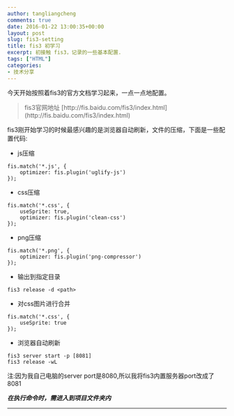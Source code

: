 ```yaml
---
author: tangliangcheng
comments: true
date: 2016-01-22 13:00:35+00:00
layout: post
slug: fis3-setting
title: fis3 初学习
excerpt: 初接触 fis3，记录的一些基本配置.
tags: ["HTML"]
categories:
- 技术分享
---
```


今天开始按照着fis3的官方文档学习起来，一点一点地配置。


<blockquote>fis3官网地址 [http://fis.baidu.com/fis3/index.html](http://fis.baidu.com/fis3/index.html)</blockquote>


fis3刚开始学习的时候最感兴趣的是浏览器自动刷新，文件的压缩，下面是一些配置代码:

  * js压缩

```
fis.match('*.js', {
    optimizer: fis.plugin('uglify-js')
});
```

  * css压缩

```
fis.match('*.css', {
    useSprite: true,
    optimizer: fis.plugin('clean-css')
});
```

  * png压缩

```
fis.match('*.png', {
    optimizer: fis.plugin('png-compressor')
});
```
	
  * 输出到指定目录
    
```
fis3 release -d <path>
```

  * 对css图片进行合并

```
fis.match('*.css', {
    useSprite: true
});
```

  * 浏览器自动刷新

```
fis3 server start -p [8081]
fis3 release -wL
```


注:因为我自己电脑的server port是8080,所以我将fis3内置服务器port改成了8081


***在执行命令时，需进入到项目文件夹内***


* * *




